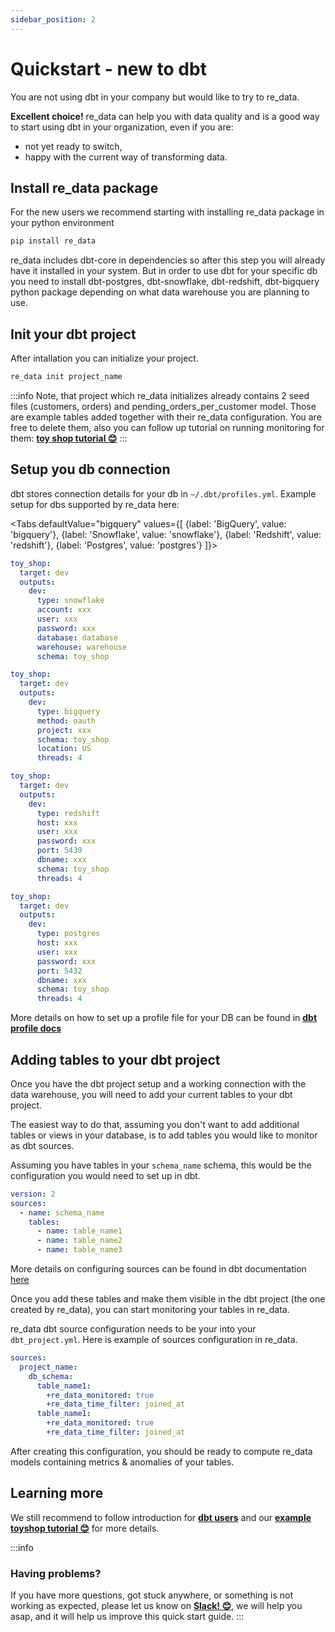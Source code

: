 ```yaml
---
sidebar_position: 2
---
```



# Quickstart - new to dbt

You are not using dbt in your company but would like to try to re_data.

**Excellent choice!** re_data can help you with data quality and is a good way to start using dbt in your organization, even if you are:
 - not yet ready to switch,
 - happy with the current way of transforming data. 

## Install re_data package

For the new users we recommend starting with installing re_data package in your python environment

```bash
pip install re_data
```

re_data includes dbt-core in dependencies so after this step you will already have it installed in your system. But in order to use dbt for your specific db you need to install dbt-postgres, dbt-snowflake, dbt-redshift, dbt-bigquery python package depending on what data warehouse you are planning to use.

## Init your dbt project

After intallation you can initialize your project.

```bash
re_data init project_name
```

:::info
Note, that project which re_data initializes already contains 2 seed files (customers, orders) and pending_orders_per_customer model. Those are example tables added together with their re_data configuration. You are free to delete them, also you can follow up tutorial on running monitoring for them: **[toy shop tutorial 😊](/docs/re_data/getting_started/toy_shop/toy_shop_data)**
:::

## Setup you db connection

dbt stores connection details for your db in `~/.dbt/profiles.yml`. Example setup for dbs supported by re_data here:

<Tabs
  defaultValue="bigquery"
  values={[
    {label: 'BigQuery', value: 'bigquery'},
    {label: 'Snowflake', value: 'snowflake'},
    {label: 'Redshift', value: 'redshift'},
    {label: 'Postgres', value: 'postgres'}
  ]}>

  <TabItem value="snowflake">

```yml title=~/.dbt/profiles.yml
toy_shop:
  target: dev
  outputs:
    dev:
      type: snowflake
      account: xxx
      user: xxx
      password: xxx
      database: database
      warehouse: warehouse
      schema: toy_shop
```

</TabItem>

<TabItem value="bigquery">

```yml title=~/.dbt/profiles.yml
toy_shop:
  target: dev
  outputs:
    dev:
      type: bigquery
      method: oauth
      project: xxx
      schema: toy_shop
      location: US
      threads: 4
```
</TabItem>

<TabItem value="redshift">

```yml title=~/.dbt/profiles.yml
toy_shop:
  target: dev
  outputs:
    dev:
      type: redshift
      host: xxx
      user: xxx
      password: xxx
      port: 5439
      dbname: xxx
      schema: toy_shop
      threads: 4
```
</TabItem>

<TabItem value="postgres">

```yml title=~/.dbt/profiles.yml
toy_shop:
  target: dev
  outputs:
    dev:
      type: postgres
      host: xxx
      user: xxx
      password: xxx
      port: 5432
      dbname: xxx
      schema: toy_shop
      threads: 4
```
</TabItem>

</Tabs>

More details on how to set up a profile file for your DB can be found in **[dbt profile docs](https://docs.getdbt.com/reference/profiles.yml)**

## Adding tables to your dbt project

Once you have the dbt project setup and a working connection with the data warehouse, you will need to add your current tables to your dbt project.

The easiest way to do that, assuming you don't want to add additional tables or views in your database, is to add tables you would like to monitor as dbt sources.

Assuming you have tables in your `schema_name` schema, this would be the configuration you would need to set up in dbt.

```yml title="sources/schema.yml"
version: 2
sources:
  - name: schema_name
    tables:
      - name: table_name1
      - name: table_name2
      - name: table_name3
```

More details on configuring sources can be found in dbt documentation [here](https://docs.getdbt.com/docs/building-a-dbt-project/using-sources)

Once you add these tables and make them visible in the dbt project (the one created by re_data), you can start monitoring your tables in re_data.

re_data dbt source configuration needs to be your into your `dbt_project.yml`. Here is example of sources configuration in re_data.


```yml title="dbt_project.yml"
sources:
  project_name:
    db_schema:
      table_name1:
        +re_data_monitored: true
        +re_data_time_filter: joined_at
      table_name1:
        +re_data_monitored: true
        +re_data_time_filter: joined_at
```

After creating this configuration, you should be ready to compute re_data models containing metrics & anomalies of your tables. 

## Learning more

We still recommend to follow introduction for **[dbt users](getting_started/installation/for_dbt_users.md)** and our **[example toyshop tutorial 😊](getting_started/toy_shop/toy_shop_data.mdx)** for more details.

:::info
### Having problems?
If you have more questions, got stuck anywhere, or something is not working as expected, please let us know on **[Slack! 😊](https://www.getre.io/slack)**, we will help you asap, and it will help us improve this quick start guide.
:::
